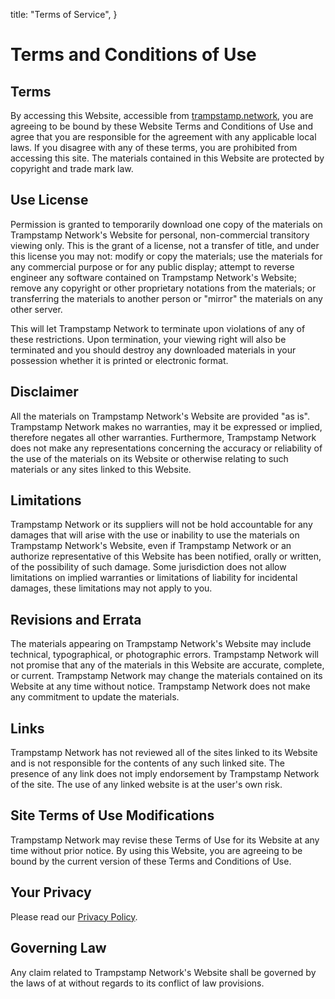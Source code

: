 
  title: "Terms of Service",
}

# Terms and Conditions of Use

## Terms

By accessing this Website, accessible from [trampstamp.network](https//trampstamp.network), you are agreeing to be bound by these Website Terms and Conditions of Use and agree that you are responsible for the agreement with any applicable local laws. If you disagree with any of these terms, you are prohibited from accessing this site. The materials contained in this Website are protected by copyright and trade mark law.

## Use License

Permission is granted to temporarily download one copy of the materials on Trampstamp Network's Website for personal, non-commercial transitory viewing only. This is the grant of a license, not a transfer of title, and under this license you may not:
modify or copy the materials; use the materials for any commercial purpose or for any public display; attempt to reverse engineer any software contained on Trampstamp Network's Website; remove any copyright or other proprietary notations from the materials; or transferring the materials to another person or "mirror" the materials on any other server.

This will let Trampstamp Network to terminate upon violations of any of these restrictions. Upon termination, your viewing right will also be terminated and you should destroy any downloaded materials in your possession whether it is printed or electronic format.

## Disclaimer

All the materials on Trampstamp Network's Website are provided "as is". Trampstamp Network makes no warranties, may it be expressed or implied, therefore negates all other warranties. Furthermore, Trampstamp Network does not make any representations concerning the accuracy or reliability of the use of the materials on its Website or otherwise relating to such materials or any sites linked to this Website.

## Limitations

Trampstamp Network or its suppliers will not be hold accountable for any damages that will arise with the use or inability to use the materials on Trampstamp Network's Website, even if Trampstamp Network or an authorize representative of this Website has been notified, orally or written, of the possibility of such damage. Some jurisdiction does not allow limitations on implied warranties or limitations of liability for incidental damages, these limitations may not apply to you.

## Revisions and Errata

The materials appearing on Trampstamp Network's Website may include technical, typographical, or photographic errors. Trampstamp Network will not promise that any of the materials in this Website are accurate, complete, or current. Trampstamp Network may change the materials contained on its Website at any time without notice. Trampstamp Network does not make any commitment to update the materials.

## Links

Trampstamp Network has not reviewed all of the sites linked to its Website and is not responsible for the contents of any such linked site. The presence of any link does not imply endorsement by Trampstamp Network of the site. The use of any linked website is at the user's own risk.

## Site Terms of Use Modifications

Trampstamp Network may revise these Terms of Use for its Website at any time without prior notice. By using this Website, you are agreeing to be bound by the current version of these Terms and Conditions of Use.

## Your Privacy

Please read our [Privacy Policy](/legal/privacy-policy).

## Governing Law

Any claim related to Trampstamp Network's Website shall be governed by the laws of at without regards to its conflict of law provisions.

